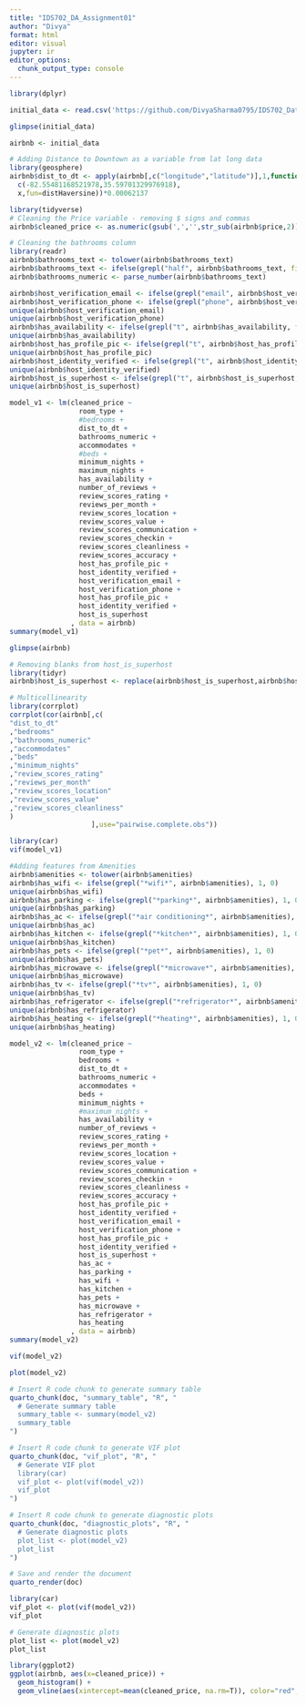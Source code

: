 ```yaml
---
title: "IDS702_DA_Assignment01"
author: "Divya"
format: html
editor: visual
jupyter: ir
editor_options: 
  chunk_output_type: console
---
```


```r
library(dplyr)
```

```r
initial_data <- read.csv('https://github.com/DivyaSharma0795/IDS702_Data_Analysis_Assignment_1/raw/main/Resources/listings.csv')
```

```r
glimpse(initial_data)
```

```r
airbnb <- initial_data
```

```r
# Adding Distance to Downtown as a variable from lat long data
library(geosphere)
airbnb$dist_to_dt <- apply(airbnb[,c("longitude","latitude")],1,function(x) distm(
  c(-82.55481168521978,35.59701329976918),
  x,fun=distHaversine))*0.00062137
```

```r
library(tidyverse)
# Cleaning the Price variable - removing $ signs and commas
airbnb$cleaned_price <- as.numeric(gsub(',','',str_sub(airbnb$price,2)))
```

```r
# Cleaning the bathrooms column
library(readr)
airbnb$bathrooms_text <- tolower(airbnb$bathrooms_text)
airbnb$bathrooms_text <- ifelse(grepl("half", airbnb$bathrooms_text, fixed = TRUE), "0.5",airbnb$bathrooms_text)
airbnb$bathrooms_numeric <- parse_number(airbnb$bathrooms_text)
```

```r
airbnb$host_verification_email <- ifelse(grepl("email", airbnb$host_verifications, fixed = TRUE), 1, 0)
airbnb$host_verification_phone <- ifelse(grepl("phone", airbnb$host_verifications, fixed = TRUE), 1, 0)
unique(airbnb$host_verification_email)
unique(airbnb$host_verification_phone)
airbnb$has_availability <- ifelse(grepl("t", airbnb$has_availability, fixed = TRUE), 1, 0)
unique(airbnb$has_availability)
airbnb$host_has_profile_pic <- ifelse(grepl("t", airbnb$host_has_profile_pic, fixed = TRUE), 1, 0)
unique(airbnb$host_has_profile_pic)
airbnb$host_identity_verified <- ifelse(grepl("t", airbnb$host_identity_verified, fixed = TRUE), 1, 0)
unique(airbnb$host_identity_verified)
airbnb$host_is_superhost <- ifelse(grepl("t", airbnb$host_is_superhost, fixed = TRUE), 1, 0)
unique(airbnb$host_is_superhost)
```

```r

model_v1 <- lm(cleaned_price ~ 
                 room_type + 
                 #bedrooms + 
                 dist_to_dt + 
                 bathrooms_numeric + 
                 accommodates + 
                 #beds + 
                 minimum_nights + 
                 maximum_nights + 
                 has_availability + 
                 number_of_reviews + 
                 review_scores_rating + 
                 reviews_per_month + 
                 review_scores_location + 
                 review_scores_value + 
                 review_scores_communication + 
                 review_scores_checkin + 
                 review_scores_cleanliness + 
                 review_scores_accuracy + 
                 host_has_profile_pic +
                 host_identity_verified + 
                 host_verification_email +
                 host_verification_phone +
                 host_has_profile_pic + 
                 host_identity_verified +
                 host_is_superhost
               , data = airbnb)
summary(model_v1)
```

```r
glimpse(airbnb)
```

```r
# Removing blanks from host_is_superhost
library(tidyr)
airbnb$host_is_superhost <- replace(airbnb$host_is_superhost,airbnb$host_is_superhost == "",'f')
```

```r
# Multicollinearity
library(corrplot)
corrplot(cor(airbnb[,c(
"dist_to_dt"
,"bedrooms"
,"bathrooms_numeric"
,"accommodates"
,"beds"
,"minimum_nights"
,"review_scores_rating"
,"reviews_per_month"
,"review_scores_location"
,"review_scores_value"
,"review_scores_cleanliness"
)
                    ],use="pairwise.complete.obs"))
```

```r
library(car)
vif(model_v1)
```

```r
#Adding features from Amenities
airbnb$amenities <- tolower(airbnb$amenities)
airbnb$has_wifi <- ifelse(grepl("*wifi*", airbnb$amenities), 1, 0)
unique(airbnb$has_wifi)
airbnb$has_parking <- ifelse(grepl("*parking*", airbnb$amenities), 1, 0)
unique(airbnb$has_parking)
airbnb$has_ac <- ifelse(grepl("*air conditioning*", airbnb$amenities), 1, 0)
unique(airbnb$has_ac)
airbnb$has_kitchen <- ifelse(grepl("*kitchen*", airbnb$amenities), 1, 0)
unique(airbnb$has_kitchen)
airbnb$has_pets <- ifelse(grepl("*pet*", airbnb$amenities), 1, 0)
unique(airbnb$has_pets)
airbnb$has_microwave <- ifelse(grepl("*microwave*", airbnb$amenities), 1, 0)
unique(airbnb$has_microwave)
airbnb$has_tv <- ifelse(grepl("*tv*", airbnb$amenities), 1, 0)
unique(airbnb$has_tv)
airbnb$has_refrigerator <- ifelse(grepl("*refrigerator*", airbnb$amenities), 1, 0)
unique(airbnb$has_refrigerator)
airbnb$has_heating <- ifelse(grepl("*heating*", airbnb$amenities), 1, 0)
unique(airbnb$has_heating)
```

```r
model_v2 <- lm(cleaned_price ~ 
                 room_type + 
                 bedrooms + 
                 dist_to_dt + 
                 bathrooms_numeric + 
                 accommodates + 
                 beds + 
                 minimum_nights + 
                 #maximum_nights + 
                 has_availability + 
                 number_of_reviews + 
                 review_scores_rating + 
                 reviews_per_month + 
                 review_scores_location + 
                 review_scores_value + 
                 review_scores_communication + 
                 review_scores_checkin + 
                 review_scores_cleanliness + 
                 review_scores_accuracy + 
                 host_has_profile_pic +
                 host_identity_verified + 
                 host_verification_email +
                 host_verification_phone +
                 host_has_profile_pic + 
                 host_identity_verified +
                 host_is_superhost +
                 has_ac +
                 has_parking +
                 has_wifi +
                 has_kitchen +
                 has_pets +
                 has_microwave +
                 has_refrigerator +
                 has_heating
               , data = airbnb)
summary(model_v2)
```

```r
vif(model_v2)
```

```r
plot(model_v2)
```

```r
# Insert R code chunk to generate summary table
quarto_chunk(doc, "summary_table", "R", "
  # Generate summary table
  summary_table <- summary(model_v2)
  summary_table
")

# Insert R code chunk to generate VIF plot
quarto_chunk(doc, "vif_plot", "R", "
  # Generate VIF plot
  library(car)
  vif_plot <- plot(vif(model_v2))
  vif_plot
")

# Insert R code chunk to generate diagnostic plots
quarto_chunk(doc, "diagnostic_plots", "R", "
  # Generate diagnostic plots
  plot_list <- plot(model_v2)
  plot_list
")

# Save and render the document
quarto_render(doc)
```

```r
library(car)
vif_plot <- plot(vif(model_v2))
vif_plot

# Generate diagnostic plots
plot_list <- plot(model_v2)
plot_list
```

```r
library(ggplot2)
ggplot(airbnb, aes(x=cleaned_price)) + 
  geom_histogram() + 
  geom_vline(aes(xintercept=mean(cleaned_price, na.rm=T)), color="red", linetype="dashed", size=1)
```
